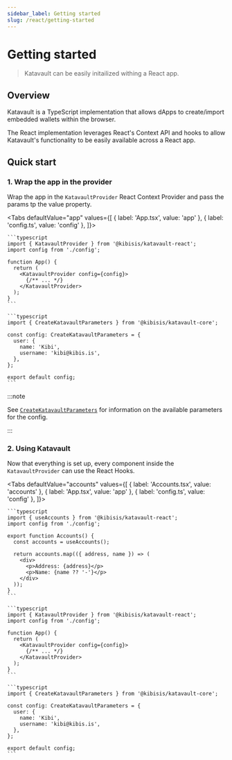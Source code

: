 ```yaml
---
sidebar_label: Getting started
slug: /react/getting-started
---
```



# Getting started

> Katavault can be easily initailized withing a React app.

<SectionBreak />

## Overview

Katavault is a TypeScript implementation that allows dApps to create/import embedded wallets within the browser.

The React implementation leverages React's Context API and hooks to allow Katavault's functionality to be easily available across a React app.

<SectionBreak />

## Quick start

### 1. Wrap the app in the provider

Wrap the app in the `KatavaultProvider` React Context Provider and pass the params tp the value property.

<Tabs
  defaultValue="app"
  values={[
    { label: 'App.tsx', value: 'app' },
    { label: 'config.ts', value: 'config' },
  ]}>
  <TabItem value="app">

    ```typescript
    import { KatavaultProvider } from '@kibisis/katavault-react';
    import config from './config';

    function App() {
      return (
        <KatavaultProvider config={config}>
          {/** ... */}
        </KatavaultProvider>
      );
    }
    ```

  </TabItem>
  <TabItem value="config">

    ```typescript
    import { CreateKatavaultParameters } from '@kibisis/katavault-core';

    const config: CreateKatavaultParameters = {
      user: {
        name: 'Kibi',
        username: 'kibi@kibis.is',
      },
    };

    export default config;
    ```

  </TabItem>
</Tabs>

:::note

See [`CreateKatavaultParameters`](04-glossary/02-types.mdx#createkatavaultparameters) for information on the available parameters for the config.

:::

### 2. Using Katavault

Now that everything is set up, every component inside the `KatavaultProvider` can use the React Hooks.

<Tabs
  defaultValue="accounts"
  values={[
    { label: 'Accounts.tsx', value: 'accounts' },
    { label: 'App.tsx', value: 'app' },
    { label: 'config.ts', value: 'config' },
  ]}>
  <TabItem value="accounts">

    ```typescript
    import { useAccounts } from '@kibisis/katavault-react';
    import config from './config';

    export function Accounts() {
      const accounts = useAccounts();

      return accounts.map(({ address, name }) => (
        <div>
          <p>Address: {address}</p>
          <p>Name: {name ?? '-'}</p>
        </div>
      ));
    }
    ```

  </TabItem>
  <TabItem value="app">

    ```typescript
    import { KatavaultProvider } from '@kibisis/katavault-react';
    import config from './config';

    function App() {
      return (
        <KatavaultProvider config={config}>
          {/** ... */}
        </KatavaultProvider>
      );
    }
    ```

  </TabItem>
  <TabItem value="config">

    ```typescript
    import { CreateKatavaultParameters } from '@kibisis/katavault-core';

    const config: CreateKatavaultParameters = {
      user: {
        name: 'Kibi',
        username: 'kibi@kibis.is',
      },
    };

    export default config;
    ```

  </TabItem>
</Tabs>
